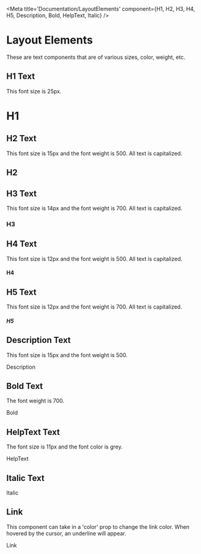 


<Meta title='Documentation/LayoutElements' component={H1, H2, H3, H4, H5, Description, Bold, HelpText, Italic} />

# Layout Elements

These are text components that are of various sizes, color, weight, etc.

## H1 Text

This font size is 25px.

<Preview>
    <Story name='H1'>
        <H1>H1</H1>
    </Story>
</Preview>

## H2 Text

This font size is 15px and the font weight is 500. All text is capitalized.

<Preview>
    <Story name='H2'>
        <H2>H2</H2>
    </Story>
</Preview>

## H3 Text

This font size is 14px and the font weight is 700. All text is capitalized.

<Preview>
    <Story name='H3'>
        <H3>H3</H3>
    </Story>
</Preview>

## H4 Text

This font size is 12px and the font weight is 500. All text is capitalized.

<Preview>
    <Story name='H4'>
        <H4>H4</H4>
    </Story>
</Preview>

## H5 Text

This font size is 12px and the font weight is 700. All text is capitalized.

<Preview>
    <Story name='H5'>
        <H5>H5</H5>
    </Story>
</Preview>

## Description Text

This font size is 15px and the font weight is 500.

<Preview>
    <Story name='Description'>
        <Description>Description</Description>
    </Story>
</Preview>

## Bold Text

The font weight is 700.

<Preview>
    <Story name='Bold'>
        <Bold>Bold</Bold>
    </Story>
</Preview>

## HelpText Text

The font size is 11px and the font color is grey.

<Preview>
    <Story name='HelpText'>
        <HelpText>HelpText</HelpText>
    </Story>
</Preview>

## Italic Text

<Preview>
    <Story name='Italic'>
        <Italic>Italic</Italic>
    </Story>
</Preview>


## Link

This component can take in a 'color' prop to change the link color. When hovered by the cursor, an underline will appear.

<Preview>
    <Story name='Link'>
        <Link>Link</Link>
    </Story>
</Preview>
